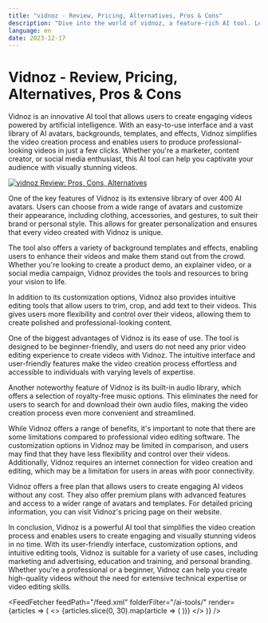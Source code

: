 ```yaml
---
title: "vidnoz - Review, Pricing, Alternatives, Pros & Cons"
description: "Dive into the world of vidnoz, a feature-rich AI tool. Learn about its features, pricing, and how it's making an impact. Don't miss out!"
language: en
date: 2023-12-17
---
```


# Vidnoz - Review, Pricing, Alternatives, Pros & Cons
        
Vidnoz is an innovative AI tool that allows users to create engaging videos powered by artificial intelligence. With an easy-to-use interface and a vast library of AI avatars, backgrounds, templates, and effects, Vidnoz simplifies the video creation process and enables users to produce professional-looking videos in just a few clicks. Whether you're a marketer, content creator, or social media enthusiast, this AI tool can help you captivate your audience with visually stunning videos.


<BlogHeader />


[![vidnoz Review: Pros, Cons, Alternatives](/ai-tools/vidnoz.png)](https://www.vidnoz.com/)



One of the key features of Vidnoz is its extensive library of over 400 AI avatars. Users can choose from a wide range of avatars and customize their appearance, including clothing, accessories, and gestures, to suit their brand or personal style. This allows for greater personalization and ensures that every video created with Vidnoz is unique.

The tool also offers a variety of background templates and effects, enabling users to enhance their videos and make them stand out from the crowd. Whether you're looking to create a product demo, an explainer video, or a social media campaign, Vidnoz provides the tools and resources to bring your vision to life.

In addition to its customization options, Vidnoz also provides intuitive editing tools that allow users to trim, crop, and add text to their videos. This gives users more flexibility and control over their videos, allowing them to create polished and professional-looking content.

One of the biggest advantages of Vidnoz is its ease of use. The tool is designed to be beginner-friendly, and users do not need any prior video editing experience to create videos with Vidnoz. The intuitive interface and user-friendly features make the video creation process effortless and accessible to individuals with varying levels of expertise.

Another noteworthy feature of Vidnoz is its built-in audio library, which offers a selection of royalty-free music options. This eliminates the need for users to search for and download their own audio files, making the video creation process even more convenient and streamlined.

While Vidnoz offers a range of benefits, it's important to note that there are some limitations compared to professional video editing software. The customization options in Vidnoz may be limited in comparison, and users may find that they have less flexibility and control over their videos. Additionally, Vidnoz requires an internet connection for video creation and editing, which may be a limitation for users in areas with poor connectivity.

Vidnoz offers a free plan that allows users to create engaging AI videos without any cost. They also offer premium plans with advanced features and access to a wider range of avatars and templates. For detailed pricing information, you can visit Vidnoz's pricing page on their website.

In conclusion, Vidnoz is a powerful AI tool that simplifies the video creation process and enables users to create engaging and visually stunning videos in no time. With its user-friendly interface, customization options, and intuitive editing tools, Vidnoz is suitable for a variety of use cases, including marketing and advertising, education and training, and personal branding. Whether you're a professional or a beginner, Vidnoz can help you create high-quality videos without the need for extensive technical expertise or video editing skills.


<AdComponent />


<FeedFetcher feedPath="/feed.xml" folderFilter="/ai-tools/" render={articles => (
    <>
        <Cards>
            {articles.slice(0, 30).map(article => (
                <Card key={article.link} title={article.title} href={article.link} />
            ))}
        </Cards>
    </>
)} />

